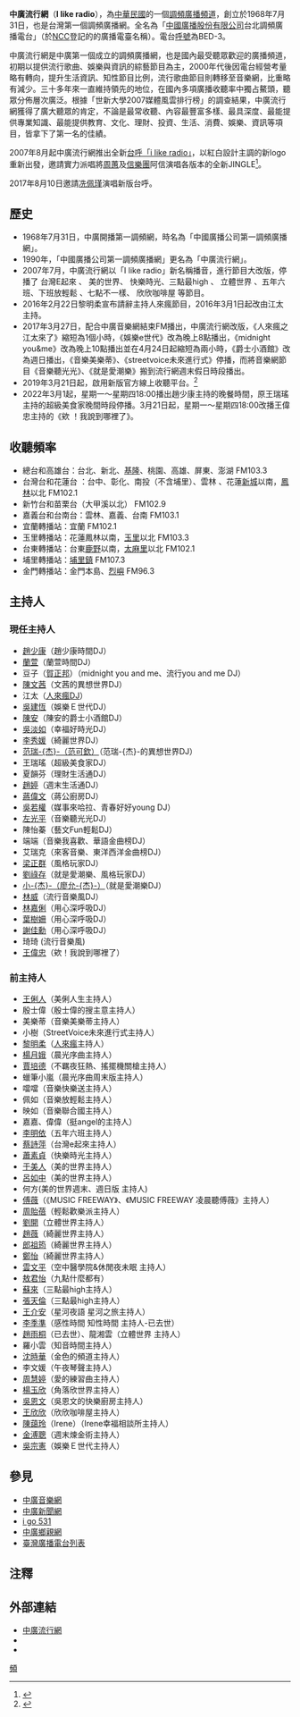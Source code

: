 {{廣播電台
| 電臺名稱         = 中廣流行網
| 英文名稱         = I like radio
| 電臺圖片檔案     = Ilike radio logo.jpg
| 電臺圖片尺寸     = 200px
| 電臺圖片名稱     = 
| 所屬國家         = {{ROC}}
| 總部所在         = {{ROC}}[[臺北市|臺北市]][[中山區_(臺北市)|中山區]]松江路375號10樓 
| 播放地區         = 台北、新北、基隆、桃園、高雄、屏東、玉里、澎湖、新竹、苗栗、台中、彰化、南投、宜蘭、花蓮、台東、雲林、嘉義、台南、埔里、金門、[[中華人民共和國|中國]]福建部分地區
| 開播日期         = 1968年7月31日<br/>（{{age in years and days|1968|7|31|age=no}}）
| 停播日期         = 
| 電臺口號         = i like i like 吃喝玩樂 i like i like 胡思亂講 
i like 103  I like radio
| 主要语言         = [[國語|國語]]
| 隶属             = [[中國廣播公司|中國廣播公司]]
| 擁有者           =
| 持股者           = 
| 前電臺名稱       = 
| 被取代名稱       = 
| 集團同類頻道     = 
| 重播服務頻道     = 
| 電臺官方網站     = [http://www.bcc.com.tw/news2_index.asp 中廣流行網]
| 無線廣播收聽地區01= 台北、新北、基隆、桃園、高雄、屏東、玉里、澎湖
| 無線廣播頻道數01= FM103.3
| 無線廣播收聽地區02= 新竹、苗栗
| 無線廣播頻道數02= FM102.9
| 無線廣播收聽地區03= 台中、彰化、南投、宜蘭、花蓮、台東
| 無線廣播頻道數03= FM102.1
| 無線廣播收聽地區04= 雲林、嘉義、台南
| 無線廣播頻道數04= FM103.1
| 無線廣播收聽地區05= 埔里
| 無線廣播頻道數05= FM107.3
| 無線廣播收聽地區06= 金門、部分福建地區
| 無線廣播頻道數06= FM96.3 
| 線上收聽網站01  = 中廣官方
| 線上收聽網址01  = [http://www.bcc.com.tw/stream.html?c=0 中廣流行網]
}}
'''中廣流行網'''（'''I like radio'''），為[[中華民國|中華民國]]的一個[[調頻廣播|調頻廣播]][[頻道|頻道]]，創立於1968年7月31日，也是台灣第一個調頻廣播網。全名為「[[中國廣播公司|中國廣播股份有限公司]]台北調頻廣播電台」（於[[國家通訊傳播委員會|NCC]]登記的的廣播電臺名稱）。電台[[无线电台呼号|呼號]]為BED-3。

中廣流行網是中廣第一個成立的調頻廣播網，也是國內最受聽眾歡迎的廣播頻道，初期以提供流行歌曲、娛樂與資訊的綜藝節目為主，2000年代後因電台經營考量略有轉向，提升生活資訊、知性節目比例，流行歌曲節目則轉移至音樂網，比重略有減少。三十多年來一直維持領先的地位，在國內多項廣播收聽率中獨占鰲頭，聽眾分佈層次廣泛。根據「世新大學2007媒體風雲排行榜」的調查結果，中廣流行網獲得了廣大聽眾的肯定，不論是最常收聽、內容最豐富多樣、最具深度、最能提供專業知識、最能提供教育、文化、理財、投資、生活、消費、娛樂、資訊等項目，皆拿下了第一名的佳績。

2007年8月起中廣流行網推出全新[[jingle|台呼「i like radio」]]，以紅白設計主調的新logo重新出發，邀請實力派唱將[[周蕙|周蕙]]及[[信樂團|信樂團]]阿信演唱各版本的全新JINGLE<ref>{{Cite web |url=http://www.bcc.com.tw/about/about03.asp |title=中廣頻道家族 - 流行網 |accessdate=2013-02-03 |archive-date=2012-11-04 |archive-url=https://web.archive.org/web/20121104223458/http://www.bcc.com.tw/about/about03.asp |dead-url=no }}</ref>。

2017年8月10日邀請[[冼佩瑾|冼佩瑾]]演唱新版台呼。

== 歷史 ==
*1968年7月31日，中廣開播第一調頻網，時名為「中國廣播公司第一調頻廣播網」。
*1990年，「中國廣播公司第一調頻廣播網」更名為「中廣流行網」。
*2007年7月，中廣流行網以「I like radio」新名稱播音，進行節目大改版，停播了 台灣E起來  、 美的世界、  快樂時光、三點最high 、 立體世界  、五年六班、下班放輕鬆 、七點不一樣、 欣欣咖啡屋 等節目。
*2016年2月22日黎明柔宣布請辭主持人來瘋節目，2016年3月1日起改由江太主持。
*2017年3月27日，配合中廣音樂網結束FM播出，中廣流行網改版，《人來瘋之江太來了》縮短為1個小時，《娛樂e世代》改為晚上8點播出，《midnight you&me》改為晚上10點播出並在4月24日起縮短為兩小時，《爵士小酒館》改為週日播出，《音樂美樂蒂》、《streetvoice未來進行式》停播，而將音樂網節目《音樂聽光光》、《就是愛潮樂》搬到流行網週末假日時段播出。
*2019年3月21日起，啟用新版官方線上收聽平台。<ref>{{Cite web |url=https://www.facebook.com/fm96iradio/photos/a.110043139056457/2219823571411726/?type=3&theater |title=中廣音樂網粉專貼文 |access-date=2019-03-21 |archive-date=2020-02-16 |archive-url=https://web.archive.org/web/20200216091525/https://www.facebook.com/fm96iradio/photos/a.110043139056457/2219823571411726/?type=3&theater |dead-url=no }}</ref>
*2022年3月1起，星期一～星期四18:00播出趙少康主持的晚餐時間，原王瑞瑤主持的超級美食家晚間時段停播。3月21日起，星期一～星期四18:00改播王偉忠主持的《欸 ！我說到哪裡了》。

== 收聽頻率 ==
*總台和高雄台：台北、新北、[[基隆市|基隆]]、桃園、高雄、屏東、澎湖 FM103.3
*台灣台和花蓮台 ：台中、彰化、南投（不含埔里）、雲林 、花蓮[[新城鄉_(臺灣)|新城]]以南，[[鳳林鎮_(臺灣)|鳳林]]以北 FM102.1
*新竹台和苗栗台（大甲溪以北） FM102.9
*嘉義台和台南台：雲林、嘉義、台南 FM103.1
*宜蘭轉播站：宜蘭 FM102.1
*玉里轉播站：花蓮鳳林以南，[[玉里鎮|玉里]]以北 FM103.3
*台東轉播站：台東[[鹿野鄉|鹿野]]以南，[[太麻里鄉|太麻里]]以北 FM102.1
*埔里轉播站：[[埔里鎮|埔里鎮]] FM107.3
*金門轉播站：金門本島、[[烈嶼鄉|烈嶼]] FM96.3

==主持人==
===現任主持人===
{{Div col|colwidth=30em}}
*[[趙少康|趙少康]]（趙少康時間DJ）
*[[蘭萱|蘭萱]]（蘭萱時間DJ）
*豆子（[[賀正邦|賀正邦]]）（midnight you and me、流行you and me DJ）
*[[陳文茜|陳文茜]]（文茜的異想世界DJ）
*江太（[[人來瘋|人來瘋]]DJ）
*[[吳建恆|吳建恆]]（娛樂Ｅ世代DJ）
*[[陳安|陳安]]（陳安的爵士小酒館DJ）
*[[吳淡如|吳淡如]]（幸福好時光DJ）
*[[李秀媛|李秀媛]]（綺麗世界DJ）
*[[范瑞杰|范瑞-{杰}-（范可欽）]]（范瑞-{杰}-的異想世界DJ）
*王瑞瑤（超級美食家DJ）
*夏韻芬（理財生活通DJ）
*[[趙婷_(台灣主持人)|趙婷]]（週末生活通DJ）
*[[蔣偉文|蔣偉文]]（蔣公廚房DJ）
*[[吳若權|吳若權]]（媒事來哈拉、青春好好young DJ）
*[[左光平|左光平]]（音樂聽光光DJ）
*陳怡蓁（藝文Fun輕鬆DJ）
*端端（音樂我喜歡、華語金曲榜DJ）
*艾瑞克（來客音樂、東洋西洋金曲榜DJ）
*[[梁正群|梁正群]]（風格玩家DJ）
*[[劉祿存|劉祿存]]（就是愛潮樂、風格玩家DJ）
*[[廖允杰|小-{杰}-（廖允-{杰}-）]]（就是愛潮樂DJ）
*[[林威|林威]]（流行音樂風DJ）
*[[林嘉俐|林嘉俐]]（用心深呼吸DJ）
*[[葉樹姍|葉樹姍]]（用心深呼吸DJ）
*[[謝佳勳|謝佳勳]]（用心深呼吸DJ）
*琦琦 (流行音樂風)
*[[王偉忠|王偉忠]]（欸！我說到哪裡了）
{{Div col end}}

===前主持人===
{{Div col|colwidth=30em}}
*[[王俐人|王俐人]]（美俐人生主持人）
*殷士偉（殷士偉的搜主意主持人）
*美樂蒂（音樂美樂蒂主持人）
*小樹（StreetVoice未來進行式主持人）
*[[黎明柔|黎明柔]]（[[人來瘋|人來瘋]]主持人）
*[[楊月娥|楊月娥]]（晨光序曲主持人）
*[[賈培德|賈培德]]（不羈夜狂熱、搖擺機關槍主持人）
*蠟筆小嵐（晨光序曲周末版主持人）
*噹噹（音樂快樂送主持人）
*佩如（音樂放輕鬆主持人）
*映如（音樂聯合國主持人）
*嘉嘉、偉偉（挺angel的主持人）
*[[李明依|李明依]]（五年六班主持人）
*[[蔡詩萍|蔡詩萍]]（台灣e起來主持人）
*[[蕭素貞|蕭素貞]]（快樂時光主持人）
*[[于美人|于美人]]（美的世界主持人）
*[[呂如中|呂如中]]（美的世界主持人）
*何方(美的世界週末、週日版 主持人)
*[[傅薇|傅薇]]（《MUSIC FREEWAY》、《MUSIC FREEWAY 凌晨聽傅薇》主持人）
*[[周貽蓓|周貽蓓]]（輕鬆歡樂派主持人）
*[[劉開|劉開]]（立體世界主持人）
*[[趙薇_(台灣主播)|趙薇]]（綺麗世界主持人）
*[[郎祖筠|郎祖筠]]（綺麗世界主持人）
*[[鄭怡|鄭怡]]（綺麗世界主持人）
*[[雲文平|雲文平]]（空中醫學院&休閒夜未眠 主持人）
*[[敖君怡|敖君怡]]（九點什麼都有）
*[[蘇來|蘇來]]（三點最high主持人）
*[[張天倫|張天倫]]（三點最high主持人）
*[[王介安|王介安]]（星河夜語 星河之旅主持人） 
*[[李季準|李季準]]（感性時間 知性時間 主持人-已去世）
*[[趙雨桐|趙雨桐]]（已去世）、龍湘雲（立體世界 主持人）
*羅小雲（知音時間主持人）
*[[沈時華|沈時華]]（金色的頻道主持人）
*李文媛（午夜琴聲主持人）
*[[周慧婷|周慧婷]]（愛的練習曲主持人）
*[[楊玉欣|楊玉欣]]（角落欣世界主持人）
*[[吳恩文|吳恩文]]（吳恩文的快樂廚房主持人）
*[[王欣欣(台灣主持人)|王欣欣]]（欣欣咖啡屋主持人）
*[[陳藹玲|陳藹玲]]（Irene）（Irene幸福相談所主持人）
*[[金溥聰|金溥聰]]（週末煉金術主持人）
*[[吳宗憲|吳宗憲]]（娛樂Ｅ世代主持人）
{{Div col end}}

== 參見 ==
*[[中廣音樂網|中廣音樂網]]
*[[中廣新聞網|中廣新聞網]]
*[[i_go_531|i go 531]]
*[[中廣鄉親網|中廣鄉親網]]
*[[臺灣廣播電台列表|臺灣廣播電台列表]]

==注釋==
{{reflist}}

== 外部連結 ==
*[http://www.bcc.com.tw/news2_index.asp 中廣流行網]{{Wayback|url=http://www.bcc.com.tw/news2_index.asp |date=20150214084038 }}
*{{facebook|ilikeradiobcc|中廣流行網 i like radio}}
*{{youtube|user=iLikeRadioFM103|中廣流行網}}

{{Radio in Taipei-area}}
{{Radio in e-land}}
{{Radio in Hsinchu-Miaoli}}
{{Radio_in_Taichung-area}}
{{Radio in Kaohsiung-area}}

[[Category:中國廣播公司|頻]]